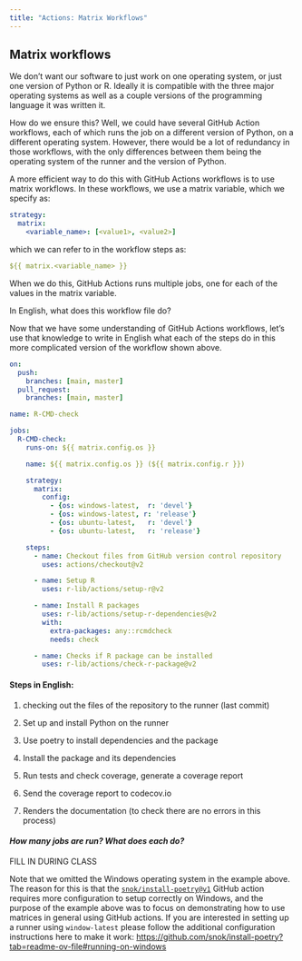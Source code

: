 ```yaml
---
title: "Actions: Matrix Workflows"
---
```



## Matrix workflows

We don't want our software to just work on one operating system, or just one version of Python or R. Ideally it is compatible with the three major operating systems as well as a couple versions of the programming language it was written it.

How do we ensure this? Well, we could have several GitHub Action workflows, each of which runs the job on a different version of Python, on a different operating system. However, there would be a lot of redundancy in those workflows, with the only differences between them being the operating system of the runner and the version of Python.

A more efficient way to do this with GitHub Actions workflows is to use matrix workflows. In these workflows, we use a matrix variable, which we specify as:

```yaml
strategy:
  matrix:
    <variable_name>: [<value1>, <value2>]
```

which we can refer to in the workflow steps as:

```yaml
${{ matrix.<variable_name> }}
```

When we do this, GitHub Actions runs multiple jobs, one for each of the values in the matrix variable.

:::{.exercise}
In English, what does this workflow file do?

Now that we have some understanding of GitHub Actions workflows, let's use that knowledge to write in English what each of the steps do in this more complicated version of the workflow shown above.

```yaml
on:
  push:
    branches: [main, master]
  pull_request:
    branches: [main, master]

name: R-CMD-check

jobs:
  R-CMD-check:
    runs-on: ${{ matrix.config.os }}

    name: ${{ matrix.config.os }} (${{ matrix.config.r }})

    strategy:
      matrix:
        config:
          - {os: windows-latest,  r: 'devel'}
          - {os: windows-latest, r: 'release'}
          - {os: ubuntu-latest,   r: 'devel'}
          - {os: ubuntu-latest,   r: 'release'}

    steps:
      - name: Checkout files from GitHub version control repository
        uses: actions/checkout@v2

      - name: Setup R
        uses: r-lib/actions/setup-r@v2

      - name: Install R packages
        uses: r-lib/actions/setup-r-dependencies@v2
        with:
          extra-packages: any::rcmdcheck
          needs: check

      - name: Checks if R package can be installed
        uses: r-lib/actions/check-r-package@v2
```

#### Steps in English:

:::{.answer}
1. checking out the files of the repository to the runner (last commit)

2. Set up and install Python on the runner

3. Use poetry to install dependencies and the package

4. Install the package and its dependencies

5. Run tests and check coverage, generate a coverage report

6. Send the coverage report to codecov.io

7. Renders the documentation (to check there are no errors in this process)
:::

#### *How many jobs are run? What does each do?*

FILL IN DURING CLASS

:::

:::{.callout-note}
Note that we omitted the Windows operating system in the example above. The reason for this is that the [`snok/install-poetry@v1`](https://github.com/snok/install-poetry) GitHub action requires more configuration to setup correctly on Windows, and the purpose of the example above was to focus on demonstrating how to use matrices in general using GitHub actions. If you are interested in setting up a runner using `window-latest` please follow the additional configuration instructions here to make it work: <https://github.com/snok/install-poetry?tab=readme-ov-file#running-on-windows>
:::
